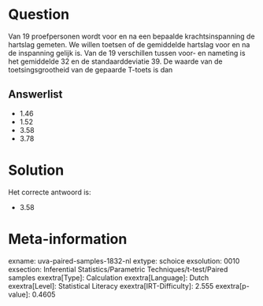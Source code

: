 Question
========

Van 19 proefpersonen wordt voor en na een bepaalde krachtsinspanning de
hartslag gemeten. We willen toetsen of de gemiddelde hartslag voor en na
de inspanning gelijk is. Van de 19 verschillen tussen voor- en nameting
is het gemiddelde 32 en de standaarddeviatie 39. De waarde van de
toetsingsgrootheid van de gepaarde T-toets is dan

Answerlist
----------

* 1.46
* 1.52
* 3.58
* 3.78

Solution
========

Het correcte antwoord is: 

* 3.58

Meta-information
================
exname: uva-paired-samples-1832-nl
extype: schoice
exsolution: 0010
exsection: Inferential Statistics/Parametric Techniques/t-test/Paired samples
exextra[Type]: Calculation
exextra[Language]: Dutch
exextra[Level]: Statistical Literacy
exextra[IRT-Difficulty]: 2.555
exextra[p-value]: 0.4605
